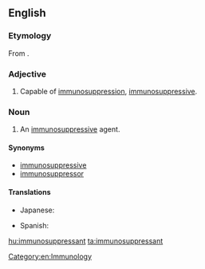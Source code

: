 ==English==

===Etymology===
From {{prefix|immuno|suppressant}}.

===Adjective===
{{en-adj}}

# {{context|pharmacology}} Capable of [[immunosuppression]], [[immunosuppressive]].

===Noun===
{{en-noun}}

# {{context|pharmacology}} An [[immunosuppressive]] agent.

====Synonyms====
* [[immunosuppressive]]
* [[immunosuppressor]]

====Translations====
{{trans-top|an immunosuppressive agent}}
* Japanese: {{t-|ja|免疫抑制剤}}
{{trans-mid}}
* Spanish: {{t+|es|inmunosupresor|m}}
{{trans-bottom}}

[[Category:en:Immunology]]

[[hu:immunosuppressant]]
[[ta:immunosuppressant]]